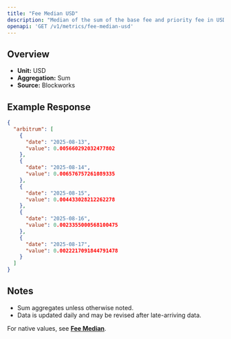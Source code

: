 ```yaml
---
title: "Fee Median USD"
description: "Median of the sum of the base fee and priority fee in USD that day"
openapi: 'GET /v1/metrics/fee-median-usd'
---
```


## Overview

- **Unit:** USD
- **Aggregation:** Sum
- **Source:** Blockworks

## Example Response

```json
{
  "arbitrum": [
    {
      "date": "2025-08-13",
      "value": 0.005660292032477802
    },
    {
      "date": "2025-08-14",
      "value": 0.006576757261089335
    },
    {
      "date": "2025-08-15",
      "value": 0.004433028212262278
    },
    {
      "date": "2025-08-16",
      "value": 0.0023355000568100475
    },
    {
      "date": "2025-08-17",
      "value": 0.0022217091844791478
    }
  ]
}
```

## Notes
- Sum aggregates unless otherwise noted.
- Data is updated daily and may be revised after late-arriving data.


<Note>For native values, see **[Fee Median](./fee-median)**.</Note>